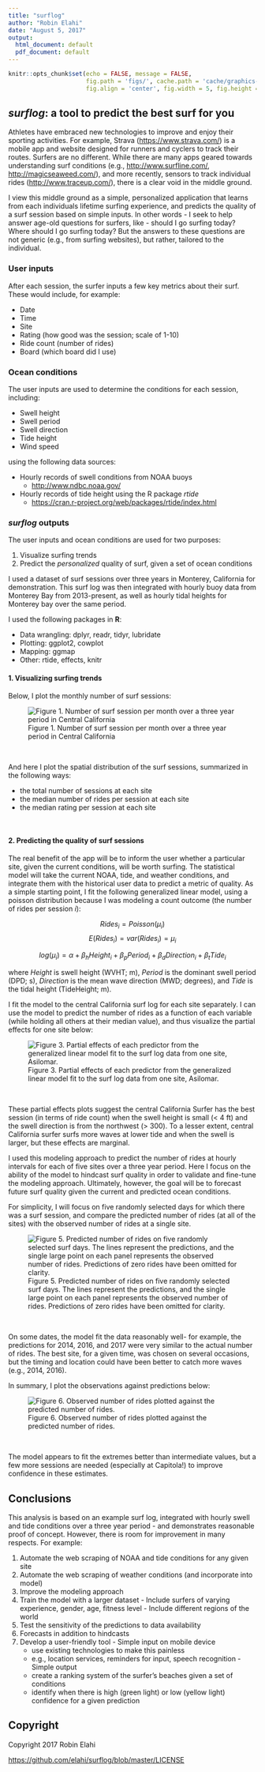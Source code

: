 ```yaml
---
title: "surflog"
author: "Robin Elahi"
date: "August 5, 2017"
output:
  html_document: default
  pdf_document: default
---
```


```r
knitr::opts_chunk$set(echo = FALSE, message = FALSE, 
                      fig.path = 'figs/', cache.path = 'cache/graphics-', 
                      fig.align = 'center', fig.width = 5, fig.height = 5, fig.show = 'hold', cache = TRUE, par = TRUE)

```

## *surflog*: a tool to predict the best surf for you

Athletes have embraced new technologies to improve and enjoy their sporting activities.  For example, Strava (<https://www.strava.com/>) is a mobile app and website designed for runners and cyclers to track their routes. Surfers are no different. While there are many apps geared towards understanding surf conditions (e.g., <http://www.surfline.com/>, <http://magicseaweed.com/>), and more recently, sensors to track individual rides (<http://www.traceup.com/>), there is a clear void in the middle ground.  

I view this middle ground as a simple, personalized application that learns from each individuals lifetime surfing experience, and predicts the quality of a surf session based on simple inputs. In other words - I seek to help answer age-old questions for surfers, like - should I go surfing today? Where should I go surfing today? But the answers to these questions are not generic (e.g., from surfing websites), but rather, tailored to the individual. 

### User inputs

After each session, the surfer inputs a few key metrics about their surf. 
These would include, for example:

  - Date
  - Time
  - Site
  - Rating (how good was the session; scale of 1-10)
  - Ride count (number of rides) 
  - Board (which board did I use)

### Ocean conditions

The user inputs are used to determine the conditions for each session, including:

  - Swell height
  - Swell period
  - Swell direction
  - Tide height
  - Wind speed

using the following data sources:

  - Hourly records of swell conditions from NOAA buoys
    - <http://www.ndbc.noaa.gov/>
  - Hourly records of tide height using the R package *rtide* 
    - <https://cran.r-project.org/web/packages/rtide/index.html>

### *surflog* outputs

The user inputs and ocean conditions are used for two purposes:

  1. Visualize surfing trends 
  2. Predict the *personalized* quality of surf, given a set of ocean conditions

I used a dataset of surf sessions over three years in Monterey, California for demonstration. This surf log was then integrated with hourly buoy data from Monterey Bay from 2013-present, as well as hourly tidal heights for Monterey bay over the same period. 

I used the following packages in **R**:

  - Data wrangling: dplyr, readr, tidyr, lubridate
  - Plotting: ggplot2, cowplot
  - Mapping: ggmap
  - Other: rtide, effects, knitr

#### 1. Visualizing surfing trends

Below, I plot the monthly number of surf sessions:

![Figure 1. Number of surf session per month over a three year period in Central California](../figs/plot_dat_yrm_n.png)

<br>

And here I plot the spatial distribution of the surf sessions, summarized in the following ways:

  - the total number of sessions at each site
  - the median number of rides per session at each site
  - the median rating per session at each site
  

<!-- ![Figure 2. Visualizing a surf log from Monterey Bay, California. The colored sites are ones that will be used in model predictions. Note that some sites are infrequently visited but are worth the trip, like Capitola.](../figs/map_3_panels.png) -->

<br>

#### 2. Predicting the quality of surf sessions

The real benefit of the app will be to inform the user whether a particular site, given the current conditions, will be worth surfing.  The statistical model will take the current NOAA, tide, and weather conditions, and integrate them with the historical user data to predict a metric of quality. As a simple starting point, I fit the following generalized linear model, using a poisson distribution because I was modeling a count outcome (the number of rides per session *i*):

$$Rides_{i} = Poisson(\mu_{i})$$
$$E(Rides_{i}) = var(Rides_{i}) = \mu_{i}$$

$$log(\mu_{i}) = \alpha + \beta_{h}Height_{i} + \beta_{p}Period_{i} + \beta_{d}Direction_{i} + \beta_{t}Tide_{i}$$ 

where *Height* is swell height (WVHT; m), *Period* is the dominant swell period (DPD; s), *Direction* is the mean wave direction (MWD; degrees), and *Tide* is the tidal height (TideHeight; m). 

I fit the model to the central California surf log for each site separately. I can use the model to predict the number of rides as a function of each variable (while holding all others at their median value), and thus visualize the partial effects for one site below: 

![Figure 3. Partial effects of each predictor from the generalized linear model fit to the surf log data from one site, Asilomar.](../figs/plot_glm_effects_ridecount.png)

<br>

These partial effects plots suggest the central California Surfer has the best session (in terms of ride count) when the swell height is small (< 4 ft) and the swell direction is from the northwest (> 300).  To a lesser extent, central California surfer surfs more waves at lower tide and when the swell is larger, but these effects are marginal. 

I used this modeling approach to predict the number of rides at hourly intervals for each of five sites over a three year period. Here I focus on the ability of the model to hindcast surf quality in order to validate and fine-tune the modeling approach. Ultimately, however, the goal will be to forecast future surf quality given the current and predicted ocean conditions. 

For simplicity, I will focus on five randomly selected days for which there was a surf session, and compare the predicted number of rides (at all of the sites) with the observed number of rides at a single site. 

![Figure 5. Predicted number of rides on five randomly selected surf days. The lines represent the predictions, and the single large point on each panel represents the observed number of rides. Predictions of zero rides have been omitted for clarity.](../figs/predict_session_random.png)

<br>

On some dates, the model fit the data reasonably well- for example, the predictions for 2014, 2016, and 2017 were very similar to the actual number of rides. The best site, for a given time, was chosen on several occasions, but the timing and location could have been better to catch more waves (e.g., 2014, 2016). 

In summary, I plot the observations against predictions below:

![Figure 6. Observed number of rides plotted against the predicted number of rides. ](../figs/obs_pred_ride_count.png)

<br> 

The model appears to fit the extremes better than intermediate values, but a few more sessions are needed (especially at Capitola!) to improve confidence in these estimates. 

## Conclusions

This analysis is based on an example surf log, integrated with hourly swell and tide conditions over a three year period - and demonstrates reasonable proof of concept. However, there is room for improvement in many respects. For example: 

  1. Automate the web scraping of NOAA and tide conditions for any given site
  2. Automate the web scraping of weather conditions (and incorporate into model)
  3. Improve the modeling approach
  4. Train the model with a larger dataset
    - Include surfers of varying experience, gender, age, fitness level
    - Include different regions of the world
  5. Test the sensitivity of the predictions to data availability
  6. Forecasts in addition to hindcasts
  7. Develop a user-friendly tool
    - Simple input on mobile device
        - use existing technologies to make this painless
        - e.g., location services, reminders for input, speech recognition
    - Simple output
        - create a ranking system of the surfer's beaches given a set of conditions
        - identify when there is high (green light) or low (yellow light) confidence for a given prediction 
  
## Copyright
Copyright 2017 Robin Elahi

<https://github.com/elahi/surflog/blob/master/LICENSE>


